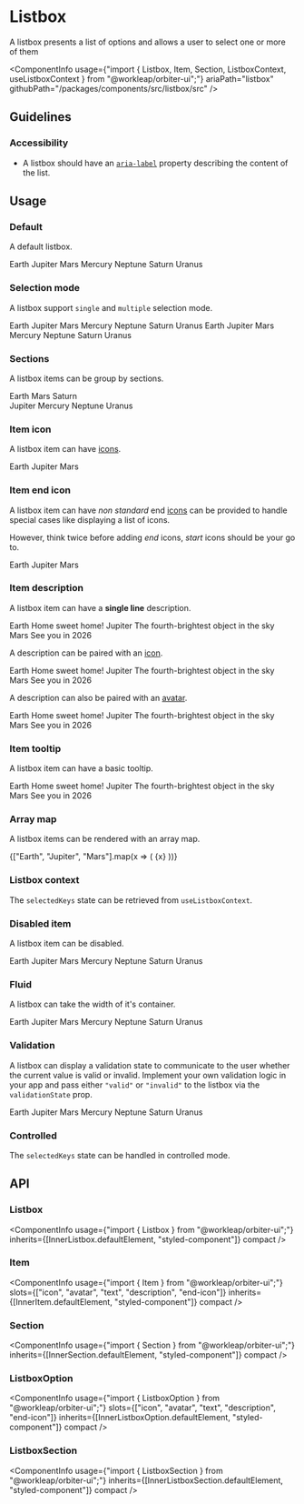 
<Meta
    title="Components/Listbox"
    id="listbox"
/>

# Listbox

<Tagline>A listbox presents a list of options and allows a user to select one or more of them</Tagline>

<ComponentInfo
    usage={"import { Listbox, Item, Section, ListboxContext, useListboxContext } from \"@workleap/orbiter-ui\";"}
    ariaPath="listbox"
    githubPath="/packages/components/src/listbox/src"
/>

## Guidelines

### Accessibility

- A listbox should have an [`aria-label`](https://developer.mozilla.org/en-US/docs/Web/Accessibility/ARIA/Attributes/aria-label) property describing the content of the list.

## Usage

### Default

A default listbox.

<Preview>
    <Story name="default">
        <Listbox aria-label="Planets">
            <Item key="earth">Earth</Item>
            <Item key="jupiter">Jupiter</Item>
            <Item key="mars">Mars</Item>
            <Item key="mercury">Mercury</Item>
            <Item key="neptune">Neptune</Item>
            <Item key="saturn">Saturn</Item>
            <Item key="uranus">Uranus</Item>
        </Listbox>
    </Story>
</Preview>

### Selection mode

A listbox support `single` and `multiple` selection mode.

<Preview>
    <Story name="selection">
        <Inline gap={480}>
            <Listbox aria-label="Planets">
                <Item key="earth">Earth</Item>
                <Item key="jupiter">Jupiter</Item>
                <Item key="mars">Mars</Item>
                <Item key="mercury">Mercury</Item>
                <Item key="neptune">Neptune</Item>
                <Item key="saturn">Saturn</Item>
                <Item key="uranus">Uranus</Item>
            </Listbox>
            <Listbox selectionMode="multiple" aria-label="Planets">
                <Item key="earth">Earth</Item>
                <Item key="jupiter">Jupiter</Item>
                <Item key="mars">Mars</Item>
                <Item key="mercury">Mercury</Item>
                <Item key="neptune">Neptune</Item>
                <Item key="saturn">Saturn</Item>
                <Item key="uranus">Uranus</Item>
            </Listbox>
        </Inline>
    </Story>
</Preview>

### Sections

A listbox items can be group by sections.

<Preview>
    <Story name="sections">
        <Listbox aria-label="Planets">
            <Section title="Visited">
                <Item key="earth">Earth</Item>
                <Item key="mars">Mars</Item>
                <Item key="saturn">Saturn</Item>
            </Section>
            <Section title="Not Visited">
                <Item key="jupiter">Jupiter</Item>
                <Item key="mercury">Mercury</Item>
                <Item key="neptune">Neptune</Item>
                <Item key="uranus">Uranus</Item>
            </Section>
        </Listbox>
    </Story>
</Preview>

### Item icon

A listbox item can have [icons](?path=/docs/icon-gallery--page).

<Preview>
    <Story name="item icon">
        <Listbox aria-label="Planets">
            <Item key="earth">
                <SparklesIcon />
                <Text>Earth</Text>
            </Item>
            <Item key="jupiter">
                <SparklesIcon />
                <Text>Jupiter</Text>
            </Item>
            <Item key="mars">
                <SparklesIcon />
                <Text>Mars</Text>
            </Item>
        </Listbox>
    </Story>
</Preview>

### Item end icon

A listbox item can have *non standard* end [icons](?path=/docs/icon-gallery--page) can be provided to handle special cases like displaying a list of icons.

However, think twice before adding *end* icons, *start* icons should be your go to.

<Preview>
    <Story name="item end icon">
        <Listbox aria-label="Planets">
            <Item key="earth">
                <Text>Earth</Text>
                <IconList slot="end-icon">
                    <CatIcon />
                    <SparklesIcon />
                    <RocketIcon />
                </IconList>
            </Item>
            <Item key="jupiter">
                <Text>Jupiter</Text>
                <SparklesIcon slot="end-icon" />
            </Item>
            <Item key="mars">
                <Text>Mars</Text>
                <IconList slot="end-icon">
                    <CatIcon />
                    <SparklesIcon />
                    <RocketIcon />
                </IconList>
            </Item>
        </Listbox>
    </Story>
</Preview>

### Item description

A listbox item can have a **single line** description.

<Preview>
    <Story name="item description">
        <Listbox aria-label="Planets">
            <Item key="earth">
                <Text>Earth</Text>
                <Text slot="description">Home sweet home!</Text>
            </Item>
            <Item key="jupiter">
                <Text>Jupiter</Text>
                <Text slot="description">The fourth-brightest object in the sky</Text>
            </Item>
            <Item key="mars">
                <Text>Mars</Text>
                <Text slot="description">See you in 2026</Text>
            </Item>
        </Listbox>
    </Story>
</Preview>

A description can be paired with an [icon](?path=/docs/icon-gallery--page).

<Preview>
    <Story name="item description + icon">
        <Listbox aria-label="Planets">
            <Item key="earth">
                <SparklesIcon />
                <Text>Earth</Text>
                <Text slot="description">Home sweet home!</Text>
            </Item>
            <Item key="jupiter">
                <SparklesIcon />
                <Text>Jupiter</Text>
                <Text slot="description">The fourth-brightest object in the sky</Text>
            </Item>
            <Item key="mars">
                <SparklesIcon />
                <Text>Mars</Text>
                <Text slot="description">See you in 2026</Text>
            </Item>
        </Listbox>
    </Story>
</Preview>

A description can also be paired with an [avatar](?path=/docs/avatar--default-story).

<Preview>
    <Story name="item description + avatar">
        <Listbox aria-label="Planets">
            <Item key="earth">
                <Avatar name="Earth" />
                <Text>Earth</Text>
                <Text slot="description">Home sweet home!</Text>
            </Item>
            <Item key="jupiter">
                <Avatar name="Jupiter" />
                <Text>Jupiter</Text>
                <Text slot="description">The fourth-brightest object in the sky</Text>
            </Item>
            <Item key="mars">
                <Avatar name="Mars" />
                <Text>Mars</Text>
                <Text slot="description">See you in 2026</Text>
            </Item>
        </Listbox>
    </Story>
</Preview>

### Item tooltip

A listbox item can have a basic tooltip.

<Preview>
    <Story name="item tooltip">
        <Listbox aria-label="Planets">
            <TooltipTrigger>
                <Item key="earth">Earth</Item>
                <Tooltip>Home sweet home!</Tooltip>
            </TooltipTrigger>
            <TooltipTrigger>
                <Item key="jupiter">Jupiter</Item>
                <Tooltip>The fourth-brightest object in the sky</Tooltip>
            </TooltipTrigger>
            <TooltipTrigger>
                <Item key="mars">Mars</Item>
                <Tooltip>See you in 2026</Tooltip>
            </TooltipTrigger>
        </Listbox>
    </Story>
</Preview>

### Array map

A listbox items can be rendered with an array map.

<Preview>
    <Story name="array map">
        <Listbox aria-label="Planets">
            {["Earth", "Jupiter", "Mars"].map(x => (
                <Item key={x.toLowerCase()}>{x}</Item>
            ))}
        </Listbox>
    </Story>
</Preview>

### Listbox context

The `selectedKeys` state can be retrieved from `useListboxContext`.

<Preview filePath="/listbox/docs/ListboxContext" />

### Disabled item

A listbox item can be disabled.

<Preview>
    <Story name="disabled item">
        <Listbox aria-label="Planets">
            <Item disabled key="earth">Earth</Item>
            <Item key="jupiter">Jupiter</Item>
            <Item key="mars">Mars</Item>
            <Item disabled key="mercury">Mercury</Item>
            <Item key="neptune">Neptune</Item>
            <Item key="saturn">Saturn</Item>
            <Item key="uranus">Uranus</Item>
        </Listbox>
    </Story>
</Preview>

### Fluid

A listbox can take the width of it's container.

<Preview>
    <Story name="fluid">
        <Listbox fluid aria-label="Planets">
            <Item key="earth">Earth</Item>
            <Item key="jupiter">Jupiter</Item>
            <Item key="mars">Mars</Item>
            <Item key="mercury">Mercury</Item>
            <Item key="neptune">Neptune</Item>
            <Item key="saturn">Saturn</Item>
            <Item key="uranus">Uranus</Item>
        </Listbox>
    </Story>
</Preview>

### Validation

A listbox can display a validation state to communicate to the user whether the current value is valid or invalid. Implement your own validation logic in your app and pass either `"valid"` or `"invalid"` to the listbox via the `validationState` prop.

<Preview>
    <Story name="validation">
        <Listbox validationState="invalid" defaultSelectedKeys={["mars"]} aria-label="Planets">
            <Item key="earth">Earth</Item>
            <Item key="jupiter">Jupiter</Item>
            <Item key="mars">Mars</Item>
            <Item key="mercury">Mercury</Item>
            <Item key="neptune">Neptune</Item>
            <Item key="saturn">Saturn</Item>
            <Item key="uranus">Uranus</Item>
        </Listbox>
    </Story>
</Preview>

### Controlled

The `selectedKeys` state can be handled in controlled mode.

<Preview filePath="/listbox/docs/ControlledListbox" />

## API

### Listbox

<ComponentInfo
    usage={"import { Listbox } from \"@workleap/orbiter-ui\";"}
    inherits={[InnerListbox.defaultElement, "styled-component"]}
    compact
/>

<ArgsTable of={InnerListbox} sort="alpha" />

### Item

<ComponentInfo
    usage={"import { Item } from \"@workleap/orbiter-ui\";"}
    slots={["icon", "avatar", "text", "description", "end-icon"]}
    inherits={[InnerItem.defaultElement, "styled-component"]}
    compact
/>

<ArgsTable of={InnerItem} sort="alpha" />

### Section

<ComponentInfo
    usage={"import { Section } from \"@workleap/orbiter-ui\";"}
    inherits={[InnerSection.defaultElement, "styled-component"]}
    compact
/>

<ArgsTable of={InnerSection} sort="alpha" />

### ListboxOption

<ComponentInfo
    usage={"import { ListboxOption } from \"@workleap/orbiter-ui\";"}
    slots={["icon", "avatar", "text", "description", "end-icon"]}
    inherits={[InnerListboxOption.defaultElement, "styled-component"]}
    compact
/>

<ArgsTable of={InnerListboxOption} sort="alpha" />

### ListboxSection

<ComponentInfo
    usage={"import { ListboxSection } from \"@workleap/orbiter-ui\";"}
    inherits={[InnerListboxSection.defaultElement, "styled-component"]}
    compact
/>

<ArgsTable of={InnerListboxSection} sort="alpha" />
